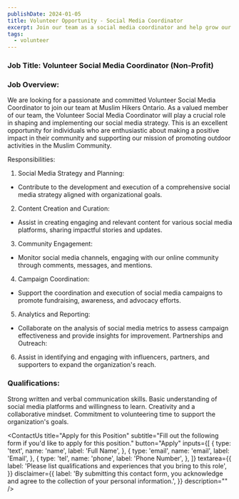 ```yaml
---
publishDate: 2024-01-05
title: Volunteer Opportunity - Social Media Coordinator
excerpt: Join our team as a social media coordinator and help grow our online reach
tags:
  - volunteer
---
```



### Job Title: Volunteer Social Media Coordinator (Non-Profit)

### Job Overview:

We are looking for a passionate and committed Volunteer Social Media Coordinator to join our team at Muslim Hikers Ontario. As a valued member of our team, the Volunteer Social Media Coordinator will play a crucial role in shaping and implementing our social media strategy. This is an excellent opportunity for individuals who are enthusiastic about making a positive impact in their community and supporting our mission of promoting outdoor activities in the Muslim Community.

Responsibilities:

1. Social Media Strategy and Planning:

- Contribute to the development and execution of a comprehensive social media strategy aligned with organizational goals.
2. Content Creation and Curation:

- Assist in creating engaging and relevant content for various social media platforms, sharing impactful stories and updates.
3. Community Engagement:

- Monitor social media channels, engaging with our online community through comments, messages, and mentions.
4. Campaign Coordination:

- Support the coordination and execution of social media campaigns to promote fundraising, awareness, and advocacy efforts.
5. Analytics and Reporting:

- Collaborate on the analysis of social media metrics to assess campaign effectiveness and provide insights for improvement.
Partnerships and Outreach:

6. Assist in identifying and engaging with influencers, partners, and supporters to expand the organization's reach.

### Qualifications:

Strong written and verbal communication skills.
Basic understanding of social media platforms and willingness to learn.
Creativity and a collaborative mindset.
Commitment to volunteering time to support the organization's goals.


  <ContactUs
    title="Apply for this Position"
    subtitle="Fill out the following form if you'd like to apply for this position."
    button="Apply"
    inputs={[
      {
        type: 'text',
        name: 'name',
        label: 'Full Name',
      },
      {
        type: 'email',
        name: 'email',
        label: 'Email',
      },
        {
        type: 'tel',
        name: 'phone',
        label: 'Phone Number',
      },
    ]}
    textarea={{
      label: 'Please list qualifications and experiences that you bring to this role',
    }}
    disclaimer={{
      label:
        'By submitting this contact form, you acknowledge and agree to the collection of your personal information.',
    }}
    description=""
  />
